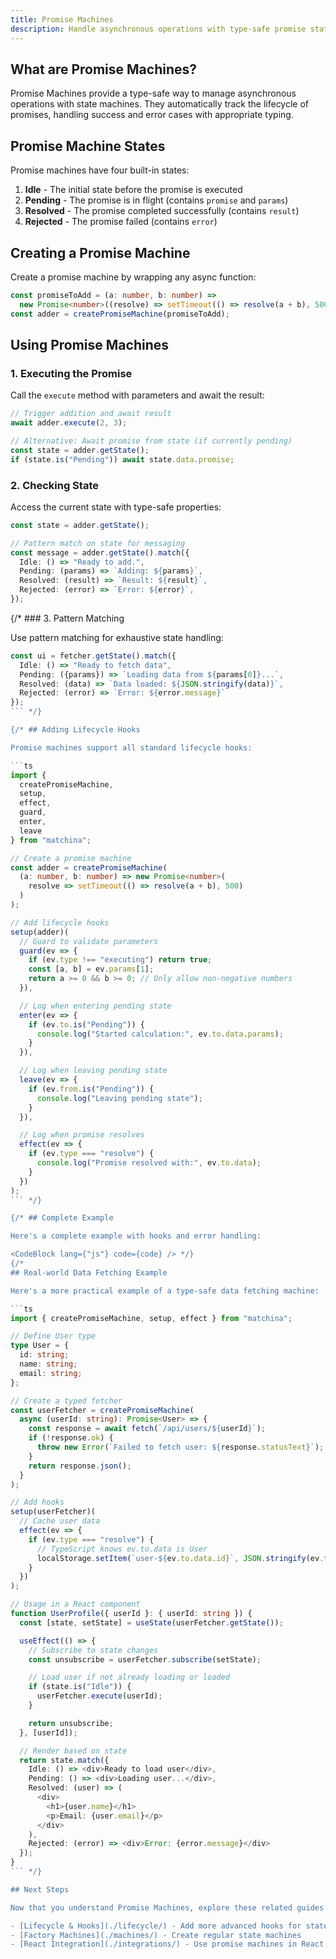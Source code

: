 ```yaml
---
title: Promise Machines
description: Handle asynchronous operations with type-safe promise state machines
---
```



## What are Promise Machines?

Promise Machines provide a type-safe way to manage asynchronous operations with state machines. They automatically track the lifecycle of promises, handling success and error cases with appropriate typing.

<PromiseMachineDiagram />

## Promise Machine States

Promise machines have four built-in states:

1. **Idle** - The initial state before the promise is executed
2. **Pending** - The promise is in flight (contains `promise` and `params`)
3. **Resolved** - The promise completed successfully (contains `result`)
4. **Rejected** - The promise failed (contains `error`)

## Creating a Promise Machine

Create a promise machine by wrapping any async function:

```ts
const promiseToAdd = (a: number, b: number) =>
  new Promise<number>((resolve) => setTimeout(() => resolve(a + b), 500));
const adder = createPromiseMachine(promiseToAdd);
```

## Using Promise Machines

### 1. Executing the Promise

Call the `execute` method with parameters and await the result:

```ts
// Trigger addition and await result
await adder.execute(2, 3);

// Alternative: Await promise from state (if currently pending)
const state = adder.getState();
if (state.is("Pending")) await state.data.promise;
```

### 2. Checking State

Access the current state with type-safe properties:

```ts
const state = adder.getState();

// Pattern match on state for messaging
const message = adder.getState().match({
  Idle: () => "Ready to add.",
  Pending: (params) => `Adding: ${params}`,
  Resolved: (result) => `Result: ${result}`,
  Rejected: (error) => `Error: ${error}`,
});
```

{/* ### 3. Pattern Matching

Use pattern matching for exhaustive state handling:

````ts
const ui = fetcher.getState().match({
  Idle: () => "Ready to fetch data",
  Pending: ({params}) => `Loading data from ${params[0]}...`,
  Resolved: (data) => `Data loaded: ${JSON.stringify(data)}`,
  Rejected: (error) => `Error: ${error.message}`
});
``` */}

{/* ## Adding Lifecycle Hooks

Promise machines support all standard lifecycle hooks:

```ts
import {
  createPromiseMachine,
  setup,
  effect,
  guard,
  enter,
  leave
} from "matchina";

// Create a promise machine
const adder = createPromiseMachine(
  (a: number, b: number) => new Promise<number>(
    resolve => setTimeout(() => resolve(a + b), 500)
  )
);

// Add lifecycle hooks
setup(adder)(
  // Guard to validate parameters
  guard(ev => {
    if (ev.type !== "executing") return true;
    const [a, b] = ev.params[1];
    return a >= 0 && b >= 0; // Only allow non-negative numbers
  }),

  // Log when entering pending state
  enter(ev => {
    if (ev.to.is("Pending")) {
      console.log("Started calculation:", ev.to.data.params);
    }
  }),

  // Log when leaving pending state
  leave(ev => {
    if (ev.from.is("Pending")) {
      console.log("Leaving pending state");
    }
  }),

  // Log when promise resolves
  effect(ev => {
    if (ev.type === "resolve") {
      console.log("Promise resolved with:", ev.to.data);
    }
  })
);
``` */}

{/* ## Complete Example

Here's a complete example with hooks and error handling:

<CodeBlock lang={"js"} code={code} /> */}
{/*
## Real-world Data Fetching Example

Here's a more practical example of a type-safe data fetching machine:

```ts
import { createPromiseMachine, setup, effect } from "matchina";

// Define User type
type User = {
  id: string;
  name: string;
  email: string;
};

// Create a typed fetcher
const userFetcher = createPromiseMachine(
  async (userId: string): Promise<User> => {
    const response = await fetch(`/api/users/${userId}`);
    if (!response.ok) {
      throw new Error(`Failed to fetch user: ${response.statusText}`);
    }
    return response.json();
  }
);

// Add hooks
setup(userFetcher)(
  // Cache user data
  effect(ev => {
    if (ev.type === "resolve") {
      // TypeScript knows ev.to.data is User
      localStorage.setItem(`user-${ev.to.data.id}`, JSON.stringify(ev.to.data));
    }
  })
);

// Usage in a React component
function UserProfile({ userId }: { userId: string }) {
  const [state, setState] = useState(userFetcher.getState());

  useEffect(() => {
    // Subscribe to state changes
    const unsubscribe = userFetcher.subscribe(setState);

    // Load user if not already loading or loaded
    if (state.is("Idle")) {
      userFetcher.execute(userId);
    }

    return unsubscribe;
  }, [userId]);

  // Render based on state
  return state.match({
    Idle: () => <div>Ready to load user</div>,
    Pending: () => <div>Loading user...</div>,
    Resolved: (user) => (
      <div>
        <h1>{user.name}</h1>
        <p>Email: {user.email}</p>
      </div>
    ),
    Rejected: (error) => <div>Error: {error.message}</div>
  });
}
``` */}

## Next Steps

Now that you understand Promise Machines, explore these related guides:

- [Lifecycle & Hooks](./lifecycle/) - Add more advanced hooks for state changes
- [Factory Machines](./machines/) - Create regular state machines
- [React Integration](./integrations/) - Use promise machines in React
````
